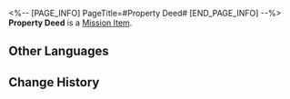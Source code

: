 <%-- [PAGE_INFO]
PageTitle=#Property Deed#
[END_PAGE_INFO] --%>
{{Item Infobox
|id          = 140356
|image       = Item Property Deed.png{{subst:void|<!--$UPLOAD:<<SpriteOutput/ItemFigures/140356.png>-<Item Property Deed.png>-<Item Icons>>-->}}
|type        = Mission Item
|invCategory = Missions
|rarity      = 3
|effect      = 
|description = A property deed faded with time. It is registered under Renault, an outworlder, which doesn't match the "Renault" you've encountered before.
}}
'''Property Deed''' is a [[Mission Item]].

==Other Languages==
{{Other Languages
|en   = Property Deed
|zhs  = 房产证明
|zht  = 房產證明
|ja   = 不動産証明書
|ko   = 부동산 증명서
|es   = Escrituras de propiedad
|fr   = Acte de propriété
|ru   = Свидетельство права собственности на недвижимость
|th   = โฉนดบ้าน
|vi   = Giấy Tờ Nhà Đất
|de   = Immobilienurkunde
|id   = Sertifikat Properti
|pt   = Escritura de Propriedade
}}

==Change History==
{{Change History|1.5}}